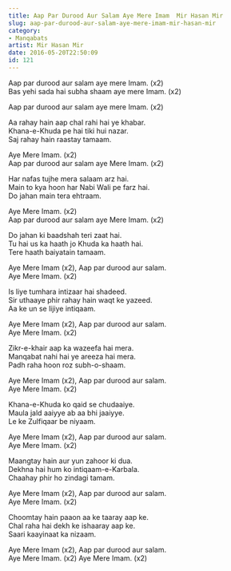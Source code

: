 ```yaml
---
title: Aap Par Durood Aur Salam Aye Mere Imam  Mir Hasan Mir
slug: aap-par-durood-aur-salam-aye-mere-imam-mir-hasan-mir
category: 
- Manqabats
artist: Mir Hasan Mir
date: 2016-05-20T22:50:09
id: 121
---
```


<p>Aap par durood aur salam aye mere Imam. (x2)<br />
Bas yehi sada hai subha shaam aye mere Imam. (x2)</p>
<p>Aap par durood aur salam aye mere Imam. (x2)</p>
<p>Aa rahay hain aap chal rahi hai ye khabar.<br />
Khana-e-Khuda pe hai tiki hui nazar.<br />
Saj rahay hain raastay tamaam.</p>
<p>Aye Mere Imam. (x2)<br />
Aap par durood aur salam aye Mere Imam. (x2)</p>
<p>Har nafas tujhe mera salaam arz hai.<br />
Main to kya hoon har Nabi Wali pe farz hai.<br />
Do jahan main tera ehtraam.</p>
<p>Aye Mere Imam. (x2)<br />
Aap par durood aur salam aye Mere Imam. (x2)</p>
<p>Do jahan ki baadshah teri zaat hai.<br />
Tu hai us ka haath jo Khuda ka haath hai.<br />
Tere haath baiyatain tamaam.</p>
<p>Aye Mere Imam (x2), Aap par durood aur salam.<br />
Aye Mere Imam. (x2)</p>
<p>Is liye tumhara intizaar hai shadeed.<br />
Sir uthaaye phir rahay hain waqt ke yazeed.<br />
Aa ke un se lijiye intiqaam.</p>
<p>Aye Mere Imam (x2), Aap par durood aur salam.<br />
Aye Mere Imam. (x2)</p>
<p>Zikr-e-khair aap ka wazeefa hai mera.<br />
Manqabat nahi hai ye areeza hai mera.<br />
Padh raha hoon roz subh-o-shaam.</p>
<p>Aye Mere Imam (x2), Aap par durood aur salam.<br />
Aye Mere Imam. (x2)</p>
<p>Khana-e-Khuda ko qaid se chudaaiye.<br />
Maula jald aaiyye ab aa bhi jaaiyye.<br />
Le ke Zulfiqaar be niyaam.</p>
<p>Aye Mere Imam (x2), Aap par durood aur salam.<br />
Aye Mere Imam. (x2)</p>
<p>Maangtay hain aur yun zahoor ki dua.<br />
Dekhna hai hum ko intiqaam-e-Karbala.<br />
Chaahay phir ho zindagi tamam.</p>
<p>Aye Mere Imam (x2), Aap par durood aur salam.<br />
Aye Mere Imam. (x2)</p>
<p>Choomtay hain paaon aa ke taaray aap ke.<br />
Chal raha hai dekh ke ishaaray aap ke.<br />
Saari kaayinaat ka nizaam.</p>
<p>Aye Mere Imam (x2), Aap par durood aur salam.<br />
Aye Mere Imam. (x2) Aye Mere Imam. (x2)</p>